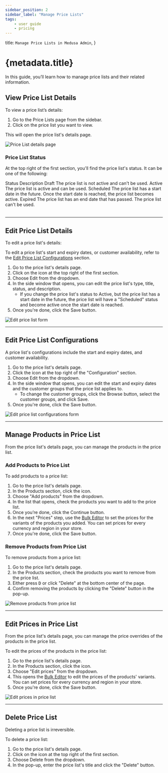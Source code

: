 ```yaml
---
sidebar_position: 2
sidebar_label: "Manage Price Lists"
tags:
    - user guide
    - pricing
---
```



  title: `Manage Price Lists in Medusa Admin`,
}

# {metadata.title}

In this guide, you’ll learn how to manage price lists and their related information.

## View Price List Details

To view a price list’s details:

1. Go to the Price Lists page from the sidebar.
2. Click on the price list you want to view.

This will open the price list's details page.

![Price List details page](https://res.cloudinary.com/dza7lstvk/image/upload/v1739960115/User%20Guide/Screenshot_2025-02-19_at_12.15.02_PM_tdt8zl.png)

### Price List Status

At the top right of the first section, you'll find the price list's status. It can be one of the following:

<Table>
  <Table.Header>
    <Table.Row>
      <Table.HeaderCell>Status</Table.HeaderCell>
      <Table.HeaderCell>Description</Table.HeaderCell>
    </Table.Row>
  </Table.Header>
  <Table.Body>
    <Table.Row>
      <Table.Cell>Draft</Table.Cell>
      <Table.Cell>The price list is not active and can't be used.</Table.Cell>
    </Table.Row>
    <Table.Row>
      <Table.Cell>Active</Table.Cell>
      <Table.Cell>The price list is active and can be used.</Table.Cell>
    </Table.Row>
    <Table.Row>
      <Table.Cell>Scheduled</Table.Cell>
      <Table.Cell>The price list has a start date in the future. Once the start date is reached, the price list becomes active.</Table.Cell>
    </Table.Row>
    <Table.Row>
      <Table.Cell>Expired</Table.Cell>
      <Table.Cell>The price list has an end date that has passed. The price list can't be used.</Table.Cell>
    </Table.Row>
  </Table.Body>
</Table>

---

## Edit Price List Details

To edit a price list's details:

<Note title="Tip">

To edit a price list's start and expiry dates, or customer availability, refer to the [Edit Price List Configurations](#edit-price-list-configurations) section.

</Note>

1. Go to the price list's details page.
2. Click on the <InlineIcon Icon={EllipsisHorizontal} alt="three-dots" /> icon at the top right of the first section.
3. Choose Edit from the dropdown.
4. In the side window that opens, you can edit the price list's type, title, status, and description.
    - If you change the price list's status to Active, but the price list has a start date in the future, the price list will have a "Scheduled" status and become active once the start date is reached.
5. Once you're done, click the Save button.

![Edit price list form](https://res.cloudinary.com/dza7lstvk/image/upload/v1739960659/User%20Guide/Screenshot_2025-02-19_at_12.24.08_PM_y333se.png)

---

## Edit Price List Configurations

A price list's configurations include the start and expiry dates, and customer availability.

1. Go to the price list's details page.
2. Click the <InlineIcon Icon={EllipsisHorizontal} alt="three-dots" /> icon at the top right of the "Configuration" section.
3. Choose Edit from the dropdown.
4. In the side window that opens, you can edit the start and expiry dates and the customer groups that the price list applies to.
    - To change the customer groups, click the Browse button, select the customer groups, and click Save.
5. Once you're done, click the Save button.

![Edit price list configurations form](https://res.cloudinary.com/dza7lstvk/image/upload/v1739960935/User%20Guide/Screenshot_2025-02-19_at_12.28.45_PM_jczlo1.png)

---

## Manage Products in Price List

From the price list's details page, you can manage the products in the price list.

### Add Products to Price List

To add products to a price list:

1. Go to the price list's details page.
2. In the Products section, click the <InlineIcon Icon={EllipsisHorizontal} alt="three-dots" /> icon.
3. Choose "Add products" from the dropdown.
4. In the list that opens, check the products you want to add to the price list.
5. Once you’re done, click the Continue button.
6. In the next "Prices" step, use the [Bulk Editor](../../tips/bulk-editor/page.mdx) to set the prices for the variants of the products you added. You can set prices for every currency and region in your store.
7. Once you're done, click the Save button.

### Remove Products from Price List

To remove products from a price list:

1. Go to the price list's details page.
2. In the Products section, check the products you want to remove from the price list.
3. Either press <Kbd>D</Kbd> or click "Delete" at the bottom center of the page.
4. Confirm removing the products by clicking the "Delete" button in the pop-up.

![Remove products from price list](https://res.cloudinary.com/dza7lstvk/image/upload/v1739961185/User%20Guide/Screenshot_2025-02-19_at_12.32.55_PM_sfirfu.png)

---

## Edit Prices in Price List

From the price list's details page, you can manage the price overrides of the products in the price list.

To edit the prices of the products in the price list:

1. Go to the price list's details page.
2. In the Products section, click the <InlineIcon Icon={EllipsisHorizontal} alt="three-dots" /> icon.
3. Choose "Edit prices" from the dropdown.
4. This opens the [Bulk Editor](../../tips/bulk-editor/page.mdx) to edit the prices of the products' variants. You can set prices for every currency and region in your store.
5. Once you're done, click the Save button.

![Edit prices in price list](https://res.cloudinary.com/dza7lstvk/image/upload/v1739961309/User%20Guide/Screenshot_2025-02-19_at_12.35.00_PM_kvpnss.png)

---

## Delete Price List

<Note type="warning">

Deleting a price list is irreversible.

</Note>

To delete a price list:

1. Go to the price list's details page.
2. Click on the <InlineIcon Icon={EllipsisHorizontal} alt="three-dots" /> icon at the top right of the first section.
3. Choose Delete from the dropdown.
4. In the pop-up, enter the price list's title and click the "Delete" button.
